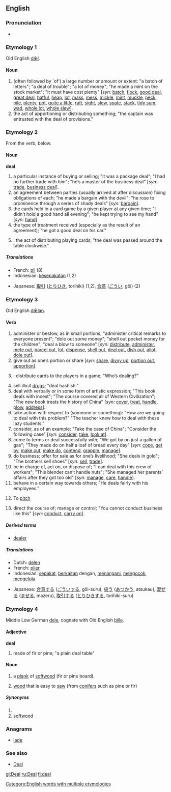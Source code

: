 ==English==

=== Pronunciation ===
*{{IPA|/'dil/}}

===Etymology 1===
Old English [[dæl|dǣl]].

====Noun====
{{sb|deal|deals}}

# (often followed by `of') a large number or amount or extent: "a batch of letters"; "a deal of trouble"; "a lot of money"; "he made a mint on the stock market"; "it must have cost plenty" [''syn:'' [[batch]], [[flock]], [[good deal]], [[great deal]], [[hatful]], [[heap]], [[lot]], [[mass]], [[mess]], [[mickle]], [[mint]], [[muckle]], [[peck]], [[pile]], [[plenty]], [[pot]], [[quite a little]], [[raft]], [[sight]], [[slew]], [[spate]], [[stack]], [[tidy sum]], [[wad]], [[whole lot]], [[whole slew]]].
# the act of apportioning or distributing something; "the captain was entrusted with the deal of provisions."

===Etymology 2===
From the verb, below.

====Noun====
'''deal'''

# a particular instance of buying or selling; "it was a package deal"; "I had no further trade with him"; "he’s a master of the business deal" [''syn:'' [[trade]], [[business deal]]].
# an agreement between parties (usually arrived at after discussion) fixing obligations of each; "he made a bargain with the devil"; "he rose to prominence through a series of shady deals" [''syn:'' [[bargain]]].
# the cards held in a card game by a given player at any given time; "I didn’t hold a good hand all evening"; "he kept trying to see my hand" [''syn:'' [[hand]]].
# the type of treatment received (especially as the result of an agreement); "he got a good deal on his car."
#{{cattag|Card games}}: the act of distributing playing cards; "the deal was passed around the table clockwise."

=====Translations=====
{{top}}
*French: [[pli]] {{m}} (8)
*Indonesian: [[sepakat|kesepakatan]] (1,2)
{{mid}}
*Japanese: [[取引]] ([[とりひき]], torihiki) (1,2), [[合意]] ([[ごうい]], gōi) (2)
{{bottom}}

===Etymology 3===
Old English [[dælan|dǣlan]].

====Verb====
{{irregverb|'''to deal'''|'''[[deals]]'''|'''[[dealt]]'''|'''[[dealt]]'''|'''[[dealing]]'''}}

# administer or bestow, as in small portions; "administer critical remarks to everyone present"; "dole out some money"; "shell out pocket money for the children"; "deal a blow to someone" [''syn:'' [[distribute]], [[administer]], [[mete out]], [[parcel out]], [[lot]], [[dispense]], [[shell out]], [[deal out]], [[dish out]], [[allot]], [[dole out]]].
# give out as one’s portion or share [''syn:'' [[share]], [[divvy up]], [[portion out]], [[apportion]]].
#{{cattag|Card games}}: distribute cards to the players in a game; "Who’s dealing?"
# sell illicit [[drug]]s; "deal hashish."
# deal with verbally or in some form of artistic expression; "This book deals with incest"; "The course covered all of Western Civilization"; "The new book treats the history of China" [''syn:'' [[cover]], [[treat]], [[handle]], [[plow]], [[address]]].
# take action with respect to (someone or something): "How are we going to deal with this problem?" "The teacher knew how to deal with these lazy students."
# consider, as of an example; "Take the case of China"; "Consider the following case" [''syn:'' [[consider]], [[take]], [[look at]]].
# come to terms or deal successfully with; "We got by on just a gallon of gas"; "They made do on half a loaf of bread every day" [''syn:'' [[cope]], [[get by]], [[make out]], [[make do]], [[contend]], [[grapple]], [[manage]]].
# do business; offer for sale as for one’s livelihood; "She deals in gold"; "The brothers sell shoes" [''syn:'' [[sell]], [[trade]]].
# be in charge of, act on, or dispose of; "I can deal with this crew of workers"; "This blender can’t handle nuts"; "She managed her parents’ affairs after they got too old" [''syn:'' [[manage]], [[care]], [[handle]]].
# behave in a certain way towards others; "He deals fairly with his employees."
#{{baseball}} {{slang}} To [[pitch]]
# direct the course of; manage or control; "You cannot conduct business like this" [''syn:'' [[conduct]], [[carry on]]].

=====Derived terms=====
*[[dealer]]

=====Translations=====
{{top}}
*Dutch: [[delen]]
*French: [[plier]]
*Indonesian: [[sepakat]], [[kait|berkaitan]] dengan, [[tangan|menangani]], [[kocok|mengocok]], [[kelola|mengelola]]
{{mid}}
*Japanese: [[合意]]する ([[ごうい]]する, gōi-suru), [[扱う]] ([[あつかう]], atsukau), [[混ぜる]] ([[まぜる]], mazeru), [[取引]]する ([[とりひき]]する, torihiki-suru)
{{bottom}}

===Etymology 4===
Middle Low German [[dele]], cognate with Old English [[þille]].

====Adjective====
'''deal'''

# made of fir or pine; "a plain deal table"

====Noun====
{{sb|deal|deals}}

# {{countable}} a [[plank]] of [[softwood]] (fir or pine board).
# {{uncountable}} [[wood]] that is easy to [[saw]] (from [[conifer]]s such as pine or fir)

=====Synonyms=====
#<br>
#[[softwood]]

===Anagrams===
*[[lade]]

===See also===
*[[Deal]]

[[Category:English words with multiple etymologies]]

[[gl:Deal]]
[[ru:Deal]]
[[fi:deal]]